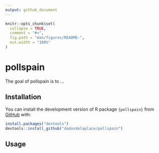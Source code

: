 ```yaml
---
output: github_document
---
```


<!-- README.md is generated from README.Rmd. Please edit that file -->

```r
knitr::opts_chunk$set(
  collapse = TRUE,
  comment = "#>",
  fig.path = "man/figures/README-",
  out.width = "100%"
)
```

# pollspain

<!-- badges: start -->
<!-- badges: end -->

The goal of pollspain is to ...

## Installation

You can install the development version of R package `{pollspain}` from [GitHub](https://github.com/) with:

```r
install.packages("devtools")
devtools::install_github("dadosdelaplace/pollspain")
```

## Usage




